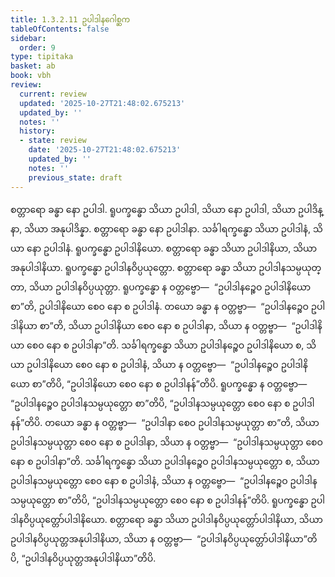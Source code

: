 ```yaml
---
title: 1.3.2.11 ဥပါဒါနဂေါစ္ဆက
tableOfContents: false
sidebar:
  order: 9
type: tipitaka
basket: ab
book: vbh
review:
  current: review
  updated: '2025-10-27T21:48:02.675213'
  updated_by: ''
  notes: ''
  history:
  - state: review
    date: '2025-10-27T21:48:02.675213'
    updated_by: ''
    notes: ''
    previous_state: draft
---
```



<ReviewStatus review={frontmatter.review} showDetails={true} />

<HypothesisAnnotation frontmatter={frontmatter} />

<DynamicBreadcrumb />

<Paragraph number="532" book="vbh">
စတ္တာရော ခန္ဓာ နော ဥပါဒါ. ရူပက္ခန္ဓော သိယာ ဥပါဒါ, သိယာ နော ဥပါဒါ, သိယာ ဥပါဒိန္နာ, သိယာ အနုပါဒိန္နာ. စတ္တာရော ခန္ဓာ နော ဥပါဒါနာ. သင်္ခါရက္ခန္ဓော သိယာ ဥပါဒါနံ, သိယာ နော ဥပါဒါနံ. ရူပက္ခန္ဓော ဥပါဒါနိယော. စတ္တာရော ခန္ဓာ သိယာ ဥပါဒါနိယာ, သိယာ အနုပါဒါနိယာ. ရူပက္ခန္ဓော ဥပါဒါနဝိပ္ပယုတ္တော. စတ္တာရော ခန္ဓာ သိယာ ဥပါဒါနသမ္ပယုတ္တာ, သိယာ ဥပါဒါနဝိပ္ပယုတ္တာ. ရူပက္ခန္ဓော န ဝတ္တဗ္ဗော—  “ဥပါဒါနဉ္စေဝ ဥပါဒါနိယော စာ”တိ, ဥပါဒါနိယော စေဝ နော စ ဥပါဒါနံ. တယော ခန္ဓာ န ဝတ္တဗ္ဗာ—  “ဥပါဒါနဉ္စေဝ ဥပါဒါနိယာ စာ”တိ, သိယာ ဥပါဒါနိယာ စေဝ နော စ ဥပါဒါနာ, သိယာ န ဝတ္တဗ္ဗာ—  “ဥပါဒါနိယာ စေဝ နော စ ဥပါဒါနာ”တိ. သင်္ခါရက္ခန္ဓော သိယာ ဥပါဒါနဉ္စေဝ ဥပါဒါနိယော စ, သိယာ ဥပါဒါနိယော စေဝ နော စ ဥပါဒါနံ, သိယာ န ဝတ္တဗ္ဗော—  “ဥပါဒါနဉ္စေဝ ဥပါဒါနိယော စာ”တိပိ, “ဥပါဒါနိယော စေဝ နော စ ဥပါဒါနန်”တိပိ. ရူပက္ခန္ဓော န ဝတ္တဗ္ဗော—  “ဥပါဒါနဉ္စေဝ ဥပါဒါနသမ္ပယုတ္တော စာ”တိပိ, “ဥပါဒါနသမ္ပယုတ္တော စေဝ နော စ ဥပါဒါနန်”တိပိ. တယော ခန္ဓာ န ဝတ္တဗ္ဗာ—  “ဥပါဒါနာ စေဝ ဥပါဒါနသမ္ပယုတ္တာ စာ”တိ, သိယာ ဥပါဒါနသမ္ပယုတ္တာ စေဝ နော စ ဥပါဒါနာ, သိယာ န ဝတ္တဗ္ဗာ—  “ဥပါဒါနသမ္ပယုတ္တာ စေဝ နော စ ဥပါဒါနာ”တိ. သင်္ခါရက္ခန္ဓော သိယာ ဥပါဒါနဉ္စေဝ ဥပါဒါနသမ္ပယုတ္တော စ, သိယာ ဥပါဒါနသမ္ပယုတ္တော စေဝ နော စ ဥပါဒါနံ, သိယာ န ဝတ္တဗ္ဗော—  “ဥပါဒါနဉ္စေဝ ဥပါဒါနသမ္ပယုတ္တော စာ”တိပိ, “ဥပါဒါနသမ္ပယုတ္တော စေဝ နော စ ဥပါဒါနန်”တိပိ. ရူပက္ခန္ဓော ဥပါဒါနဝိပ္ပယုတ္တော်ပါဒါနိယော. စတ္တာရော ခန္ဓာ သိယာ ဥပါဒါနဝိပ္ပယုတ္တော်ပါဒါနိယာ, သိယာ ဥပါဒါနဝိပ္ပယုတ္တအနုပါဒါနိယာ, သိယာ န ဝတ္တဗ္ဗာ—  “ဥပါဒါနဝိပ္ပယုတ္တော်ပါဒါနိယာ”တိပိ, “ဥပါဒါနဝိပ္ပယုတ္တအနုပါဒါနိယာ”တိပိ.
</Paragraph>